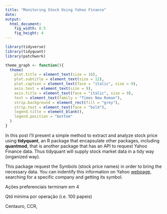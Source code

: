 ```yaml
---
title: "Monitoring Stock Using Yahoo Finance"
date: 
output:
  html_document:
    fig_width: 8.5
    fig_height: 4
---
```


```r
library(tidyverse)
library(tidyquant)
library(patchwork)

theme_graph <- function(){
  theme(
    plot.title = element_text(size = 16),
    plot.subtitle = element_text(size = 12),
    plot.caption = element_text(face = "italic", size = 9),
    axis.text = element_text(size = 9),
    axis.title = element_text(face = "italic", size = 9),
    text = element_text(family = "Times New Roman"),
    strip.background = element_rect(fill = "grey"),
    strip.text = element_text(face = "bold"),
    legend.title = element_blank(),
    legend.position = "bottom"
  )
}
```


In this post I'll present a simple method to extract and analyze stock price using **tidyquant**, an R package that encapsulate other packages, including **quantmod**, that is another package that has an API to request Yahoo Finance data. Thus tidyquant will supply stock market data in a tidy way (organized way).

This package request the Symbols (stock price names) in order to bring the necessary data. You can indentify this information on Yahoo [webpage](https://finance.yahoo.com/), searching for a specific company and getting its symbol.

Ações preferenciais terminam em 4

Qtd mínima por operação (i.e. 100 papeis)


Centauro, CCR, 




